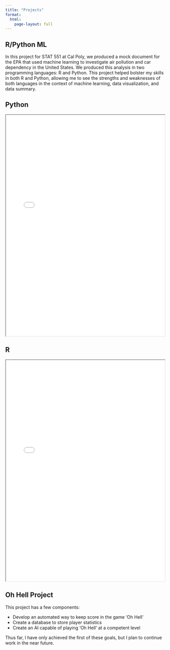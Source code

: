 ```yaml
---
title: "Projects"
format:
  html: 
    page-layout: full
---
```



::: panel-tabset

## R/Python ML

In this project for STAT 551 at Cal Poly, we produced a mock document for the EPA that used machine learning to investigate air pollution and car dependency in the United States. We produced this analysis in two programming languages: R and Python. This project helped bolster my skills in both R and Python, allowing me to see the strengths and weaknesses of both languages in the context of machine learning, data visualization, and data summary. 

::: panel-tabset


## Python

```{=html}
<iframe width="100%" height="700" src="project_files/FinalReport_py.html" title="Python File"></iframe>
```


## R

```{=html}
<iframe width="100%" height="700" src="project_files/FinalReport_r.html" title="R File"></iframe>
```

:::

## Oh Hell Project

This project has a few components:

- Develop an automated way to keep score in the game 'Oh Hell'
- Create a database to store player statistics 
- Create an AI capable of playing 'Oh Hell' at a competent level

Thus far, I have only achieved the first of these goals, but I plan to continue work in the near future.

:::